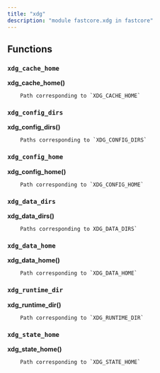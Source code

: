 ```yaml
---
title: "xdg"
description: "module fastcore.xdg in fastcore"
---
```


## Functions

    
### `xdg_cache_home`
    
<strong>xdg_cache_home()</strong>
    
        Path corresponding to `XDG_CACHE_HOME`
    
### `xdg_config_dirs`
    
<strong>xdg_config_dirs()</strong>
    
        Paths corresponding to `XDG_CONFIG_DIRS`
    
### `xdg_config_home`
    
<strong>xdg_config_home()</strong>
    
        Path corresponding to `XDG_CONFIG_HOME`
    
### `xdg_data_dirs`
    
<strong>xdg_data_dirs()</strong>
    
        Paths corresponding to XDG_DATA_DIRS`
    
### `xdg_data_home`
    
<strong>xdg_data_home()</strong>
    
        Path corresponding to `XDG_DATA_HOME`
    
### `xdg_runtime_dir`
    
<strong>xdg_runtime_dir()</strong>
    
        Path corresponding to `XDG_RUNTIME_DIR`
    
### `xdg_state_home`
    
<strong>xdg_state_home()</strong>
    
        Path corresponding to `XDG_STATE_HOME`

